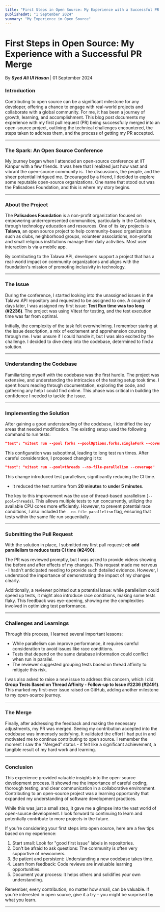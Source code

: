 ```yaml
---
title: "First Steps in Open Source: My Experience with a Successful PR Merge"
publishedAt: "1 September 2024"
summary: "My Experience in Open Source"
---
```


# First Steps in Open Source: My Experience with a Successful PR Merge
By ***Syed Ali Ul Hasan*** | 01 September 2024

### Introduction

Contributing to open source can be a significant milestone for any developer, offering a chance to engage with real-world projects and collaborate with a global community. For me, it has been a journey of growth, learning, and accomplishment. This blog post documents my experience with my first pull request (PR) being successfully merged into an open-source project, outlining the technical challenges encountered, the steps taken to address them, and the process of getting my PR accepted.

___

### The Spark: An Open Source Conference

My journey began when I attended an open-source conference at IIT Kanpur with a few friends. It was here that I realized just how vast and vibrant the open-source community is. The discussions, the people, and the sheer potential intrigued me. Encouraged by a friend, I decided to explore some reputable open-source organizations. One name that stood out was the Palisadoes Foundation, and this is where my story begins.

___

### About the Project

The **Palisadoes Foundation** is a non-profit organization focused on empowering underrepresented communities, particularly in the Caribbean, through technology education and resources. One of its key projects is **Talawa**, an open source project to help community-based organizations such as clubs, neighborhood groups, volunteer associations, non-profits and small religious institutions manage their daily activities. Most user interaction is via a mobile app.

By contributing to the Talawa API, developers support a project that has a real-world impact on community organizations and aligns with the foundation's mission of promoting inclusivity in technology.

___

### The Issue

During the conference, I started looking into the unassigned issues in the Talawa API repository and requested to be assigned to one. A couple of days later, I was assigned my first issue: **Test Run time was too long (#2236)**. The project was using Vitest for testing, and the test execution time was far from optimal.

Initially, the complexity of the task felt overwhelming. I remember staring at the issue description, a mix of excitement and apprehension coursing through me. I was unsure if I could handle it, but I was also excited by the challenge. I decided to dive deep into the codebase, determined to find a solution.

___

### Understanding the Codebase

Familiarizing myself with the codebase was the first hurdle. The project was extensive, and understanding the intricacies of the testing setup took time. I spent hours reading through documentation, exploring the code, and gathering any help I could find online. This phase was critical in building the confidence I needed to tackle the issue.

___

### Implementing the Solution

After gaining a good understanding of the codebase, I identified the key areas that needed modification. The existing setup used the following command to run tests:

```json 
"test": "vitest run --pool forks --poolOptions.forks.singleFork --coverage"
```

This configuration was suboptimal, leading to long test run times. After careful consideration, I proposed changing it to:

```json
"test": "vitest run --pool=threads --no-file-parallelism --coverage"
```

This change introduced test parallelism, significantly reducing the CI time. 
- It reduced the test runtime from **20 minutes** to **under 5 minutes**.

The key to this improvement was the use of thread-based parallelism (`--pool=threads`). This allows multiple tests to run concurrently, utilizing the available CPU cores more efficiently. However, to prevent potential race conditions, I also included the `--no-file-parallelism` flag, ensuring that tests within the same file run sequentially.

___

### Submitting the Pull Request

With the solution in place, I submitted my first pull request: **ci: add parallelism to reduce tests CI time (#2490)**. 

The PR was reviewed promptly, but I was asked to provide videos showing the before and after effects of my changes. This request made me nervous - I hadn't anticipated needing to provide such detailed evidence. However, I understood the importance of demonstrating the impact of my changes clearly.

Additionally, a reviewer pointed out a potential issue: while parallelism could speed up tests, it might also introduce race conditions, making some tests flaky. This feedback was eye-opening, showing me the complexities involved in optimizing test performance.

___

### Challenges and Learnings

Through this process, I learned several important lessons:

- While parallelism can improve performance, it requires careful consideration to avoid issues like race conditions.
- Tests that depend on the same database information could conflict when run in parallel.
- The reviewer suggested grouping tests based on thread affinity to mitigate this risk.

I was also asked to raise a new issue to address this concern, which I did: **Group Tests Based on Thread Affinity - Follow-up to Issue #2236 (#2491)**. This marked my first-ever issue raised on GitHub, adding another milestone to my open-source journey.

___

### The Merge

Finally, after addressing the feedback and making the necessary adjustments, my PR was merged. Seeing my contribution accepted into the codebase was immensely satisfying. It validated the effort I had put in and motivated me to continue contributing to open source. I remember the moment I saw the "Merged" status - it felt like a significant achievement, a tangible result of my hard work and learning.

___

### Conclusion

This experience provided valuable insights into the open-source development process. It showed me the importance of careful coding, thorough testing, and clear communication in a collaborative environment. Contributing to an open-source project was a learning opportunity that expanded my understanding of software development practices.

While this was just a small step, it gave me a glimpse into the vast world of open-source development. I look forward to continuing to learn and potentially contribute to more projects in the future.

If you're considering your first steps into open source, here are a few tips based on my experience:

1. Start small: Look for "good first issue" labels in repositories.
2. Don't be afraid to ask questions: The community is often very supportive of newcomers.
3. Be patient and persistent: Understanding a new codebase takes time.
4. Learn from feedback: Code reviews are invaluable learning opportunities.
5. Document your process: It helps others and solidifies your own understanding.

Remember, every contribution, no matter how small, can be valuable. If you're interested in open source, give it a try – you might be surprised by what you learn.

___